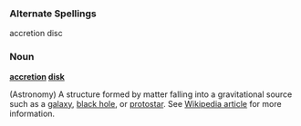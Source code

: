 ===Alternate Spellings===
accretion disc


===Noun===
'''[[accretion]] [[disk]]'''

(Astronomy) A structure formed by matter falling into a gravitational source such as a [[galaxy]], [[black hole]], or [[protostar]].  See [[w:Accretion_disc|Wikipedia article]] for more information.